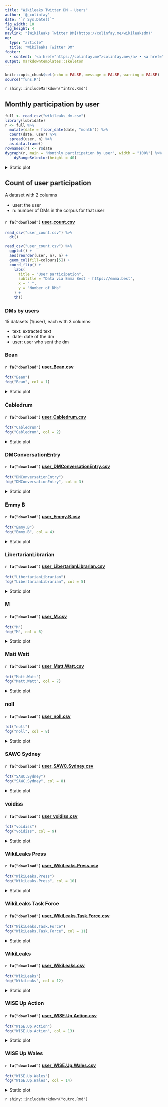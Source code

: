 ```yaml
---
title: "Wikileaks Twitter DM - Users"
author: '@_colinfay'
date: "`r Sys.Date()`"
fig_width: 10
fig_height: 4 
navlink: "[Wikileaks Twitter DM](https://colinfay.me/wikileaksdm)"
og:
  type: "article"
  title: "Wikileaks Twitter DM"
footer:
  - content: '<a href="https://colinfay.me">colinfay.me</a> • <a href="https://twitter.com/_ColinFay">@_colinfay</a><br/>'
output: markdowntemplates::skeleton
---
```


```r
knitr::opts_chunk$set(echo = FALSE, message = FALSE, warning = FALSE)
source("funs.R")
```

`r shiny::includeMarkdown("intro.Rmd")`

## Monthly participation by user

```r
full <- read_csv("wikileaks_dm.csv") 
library(lubridate)
r <- full %>%
  mutate(date = floor_date(date, "month")) %>% 
  count(date, user) %>% 
  spread(user, n) %>%
  as.data.frame()
rownames(r) <- r$date
dygraph(r, main = "Monthly participation by user", width = "100%") %>%
    dyRangeSelector(height = 40)
```

<details>
<summary>Static plot</summary>
```r
full %>%
  mutate(date = floor_date(date, "month")) %>%
  count(date, user) %>% 
  ggplot() + 
  aes(date, n, group = user, color = user) +
  scale_color_manual(values = colours) +
   geom_line() + 
      labs(
      title = "Monthly participation by user",
      subtitle = "Data via Emma Best - https://emma.best",
      x = "Date",
      y = "Number of DMs"
    ) + th()
```
</details>

## Count of user participation

A dataset with 2 columns 

+ user: the user
+ n: number of DMs in the corpus for that user

#### `r fa("download")` [user_count.csv](user_count.csv)

```r
read_csv("user_count.csv") %>% 
  dt()
```

```r
read_csv("user_count.csv") %>% 
  ggplot() + 
  aes(reorder(user, n), n) +
  geom_col(fill=colours[5]) +
  coord_flip() +
    labs(
      title = "User participation",
      subtitle = "Data via Emma Best - https://emma.best",
      x = " ",
      y = "Number of DMs"
    ) + 
    th()
```

### DMs by users

15 datasets (1/user), each with 3 columns: 

+ text: extracted text 
+ date: date of the dm
+ user: user who sent the dm

### Bean

#### `r fa("download")` [user_Bean.csv](user_Bean.csv)

```r
fdt("Bean")
fdg("Bean", col = 1)
```

<details>
<summary>Static plot</summary>

```r
ggcount_user("Bean", col = 1)
```

</details>

### Cabledrum

#### `r fa("download")` [user_Cabledrum.csv](user_Cabledrum.csv)

```r
fdt("Cabledrum")
fdg("Cabledrum", col = 2)
```

<details>
<summary>Static plot</summary>

```r
ggcount_user("Cabledrum", col = 2)
```

</details>

### DMConversationEntry

#### `r fa("download")` [user_DMConversationEntry.csv](user_DMConversationEntry.csv)

```r
fdt("DMConversationEntry")
fdg("DMConversationEntry", col = 3)
```

<details>
<summary>Static plot</summary>

```r
ggcount_user("DMConversationEntry", col = 3)
```

</details>

### Emmy B

#### `r fa("download")` [user_Emmy.B.csv](user_Emmy.B.csv)

```r
fdt("Emmy.B")
fdg("Emmy.B", col = 4)
```

<details>
<summary>Static plot</summary>

```r
ggcount_user("Emmy.B", col = 4)
```

</details>

### LibertarianLibrarian

#### `r fa("download")` [user_LibertarianLibrarian.csv](user_LibertarianLibrarian.csv)

```r
fdt("LibertarianLibrarian")
fdg("LibertarianLibrarian", col = 5)
```

<details>
<summary>Static plot</summary>

```r
ggcount_user("LibertarianLibrarian", col = 5)
```

</details>

### M

#### `r fa("download")` [user_M.csv](user_M.csv)

```r
fdt("M")
fdg("M", col = 6)
```

<details>
<summary>Static plot</summary>

```r
ggcount_user("M", col = 6)
```

</details>

### Matt Watt

#### `r fa("download")` [user_Matt.Watt.csv](user_Matt.Watt.csv)

```r
fdt("Matt.Watt")
fdg("Matt.Watt", col = 7)
```

<details>
<summary>Static plot</summary>

```r
ggcount_user("Matt.Watt", col = 7)
```

</details>

### noll

#### `r fa("download")` [user_noll.csv](user_noll.csv)

```r
fdt("noll")
fdg("noll", col = 8)
```

<details>
<summary>Static plot</summary>

```r
ggcount_user("noll", col = 8)
```

</details>

### SAWC Sydney

#### `r fa("download")` [user_SAWC.Sydney.csv](user_SAWC.Sydney.csv)

```r
fdt("SAWC.Sydney")
fdg("SAWC.Sydney", col = 8)
```

<details>
<summary>Static plot</summary>

```r
ggcount_user("SAWC.Sydney", col = 8)
```

</details>

### voidiss

#### `r fa("download")` [user_voidiss.csv](user_voidiss.csv)

```r
fdt("voidiss")
fdg("voidiss", col = 9)
```

<details>
<summary>Static plot</summary>

```r
ggcount_user("voidiss", col = 9)
```

</details>

### WikiLeaks Press

#### `r fa("download")` [user_WikiLeaks.Press.csv](user_WikiLeaks.Press.csv)

```r
fdt("WikiLeaks.Press")
fdg("WikiLeaks.Press", col = 10)
```

<details>
<summary>Static plot</summary>

```r
ggcount_user("WikiLeaks.Press", col = 10)
```

</details>

### WikiLeaks Task Force

#### `r fa("download")` [user_WikiLeaks.Task.Force.csv](user_WikiLeaks.Task.Force.csv)

```r
fdt("WikiLeaks.Task.Force")
fdg("WikiLeaks.Task.Force", col = 11)
```

<details>
<summary>Static plot</summary>

```r
ggcount_user("WikiLeaks.Task.Force", col = 11)
```

</details>

### WikiLeaks

#### `r fa("download")` [user_WikiLeaks.csv](user_WikiLeaks.csv)

```r
fdt("WikiLeaks")
fdg("WikiLeaks", col = 12)
```

<details>
<summary>Static plot</summary>

```r
ggcount_user("Bean", col = 12)
```

</details>

### WISE Up Action

#### `r fa("download")` [user_WISE.Up.Action.csv](user_WISE.Up.Action.csv)

```r
fdt("WISE.Up.Action")
fdg("WISE.Up.Action", col = 13)
```

<details>
<summary>Static plot</summary>

```r
ggcount_user("Bean", col = 13)
```

</details>

### WISE Up Wales

#### `r fa("download")` [user_WISE.Up.Wales.csv](user_WISE.Up.Wales.csv)

```r
fdt("WISE.Up.Wales")
fdg("WISE.Up.Wales", col = 14)
```

<details>
<summary>Static plot</summary>

```r
ggcount_user("WISE.Up.Wales", col = 14)
```

</details>

`r shiny::includeMarkdown("outro.Rmd")`